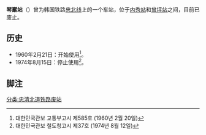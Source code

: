 {{朝鮮半島車站資訊
|公司色 = black
|文字色 = 
|站名 = 琴巖站
|圖片 = 
|pxl = 
|圖片說明 = 
|前一站 = [[内秀站|内秀]]
|前一站距離 = 
|後一站距離 = 
|後一站 = [[曾坪站|曾坪]]
|諺文 = 금암역
|朝鮮漢字 = 琴巖驛
|文觀部式 = Geumam yeok
|馬-賴式 = 
|副站名 = 
|車站編號 = 
|停站路線數 = 
|所屬公司 = [[大韩民国铁道厅|大韩民国铁道厅]]
|所屬路線 = [[忠北线|忠北线]]
|距離 = 
|起點站 = [[鸟致院站|鸟致院]]
|所在地 =[[忠清北道|忠清北道]][[清原郡|清原郡]][[北二面|北二面]]
|車站構造 = 地面车站
|月台配置 = 
|啟用年月日 = 1960年2月21日
|廢站年月日 = 1974年8月15日
|上下車人次 = 
|統計年度 = 
|轉車 = 
|備註 = 
|全寬備註 = 
}}

'''琴巖站'''（{{kor|諺=금암역|漢=琴巖驛|羅=Geumam yeok|f=y}}）曾为韩国铁路[[忠北线|忠北线]]上的一个车站，位于[[内秀站|内秀站]]和[[曾坪站|曾坪站]]之间，目前已废止。

== 历史 ==
*1960年2月21日：开始使用<ref>대한민국관보 교통부고시 제585호 (1960년 2월 20일)</ref>。
*1974年8月15日：停止使用<ref>대한민국관보 철도청고시 제37호 (1974년 8월 12일)</ref>。

== 脚注 ==
{{reflist}}

{{忠北线}}

[[分类:忠清北道铁路废站|分类:忠清北道铁路废站]]